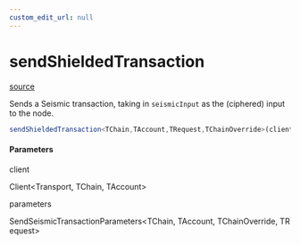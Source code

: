 ```yaml
---
custom_edit_url: null
---
```


# sendShieldedTransaction
<div className="doc-side">
<div className="doc-main-source">

[source](https://github.com/SeismicSystems/seismic-client/blob/d15de72/packages/seismic-viem/src/sendTransaction.ts#L103)

</div>
</div>

<div className="doc-subtitle">

Sends a Seismic transaction,
taking in `seismicInput` as the (ciphered) input
to the node.

</div>

```ts
sendShieldedTransaction<TChain,TAccount,TRequest,TChainOverride>(client: Client<Transport, TChain, TAccount>, parameters: SendSeismicTransactionParameters<TChain, TAccount, TChainOverride, TRequest>): Promise<SendSeismicTransactionReturnType>
```

<h4>Parameters</h4>

<div className="doc-param">

<div className="doc-param-header">

<span className="doc-name">client</span>

<div className="doc-type">

Client&lt;Transport,&nbsp;TChain,&nbsp;TAccount&gt;

</div>

</div>

</div>

<div className="doc-param">

<div className="doc-param-header">

<span className="doc-name">parameters</span>

<div className="doc-type">

SendSeismicTransactionParameters&lt;TChain,&nbsp;TAccount,&nbsp;TChainOverride,&nbsp;TRequest&gt;

</div>

</div>

</div>